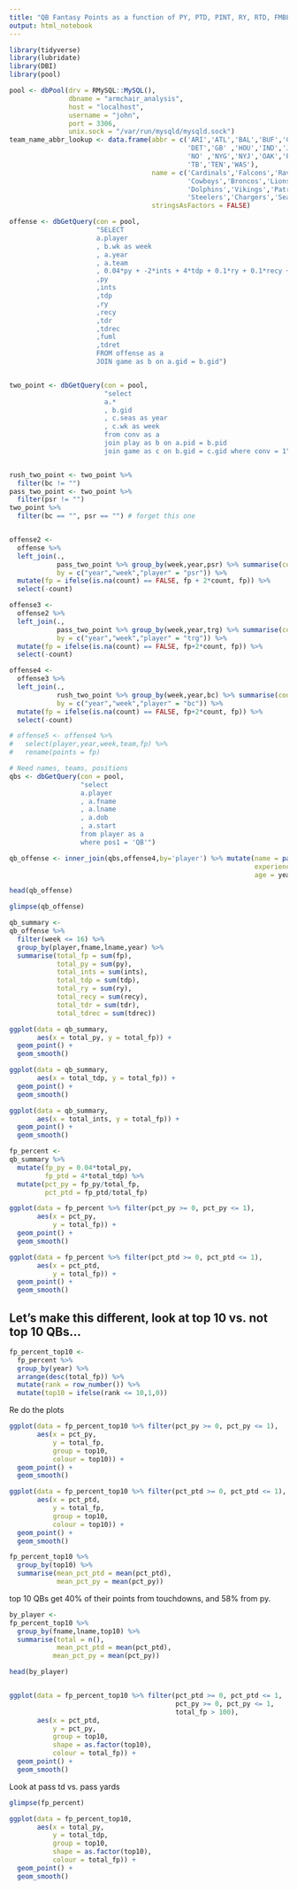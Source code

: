 ```yaml
---
title: "QB Fantasy Points as a function of PY, PTD, PINT, RY, RTD, FMBL"
output: html_notebook
---
```


```r
library(tidyverse)
library(lubridate)
library(DBI)
library(pool)
```


```r
pool <- dbPool(drv = RMySQL::MySQL(), 
               dbname = "armchair_analysis", 
               host = "localhost", 
               username = "john", 
               port = 3306, 
               unix.sock = "/var/run/mysqld/mysqld.sock")
team_name_abbr_lookup <- data.frame(abbr = c('ARI','ATL','BAL','BUF','CAR','CHI','CIN','CLE','DAL','DEN',
                                             'DET','GB' ,'HOU','IND','JAC','KC' ,'LA' ,'MIA','MIN','NE',
                                             'NO' ,'NYG','NYJ','OAK','PHI','PIT','SD' ,'SEA','SF' , 'STL',
                                             'TB','TEN','WAS'),
                                    name = c('Cardinals','Falcons','Ravens','Bills','Panthers','Bears','Bengals','Browns',
                                             'Cowboys','Broncos','Lions','Packers','Texans','Colts','Jaguars','Chiefs','Rams',
                                             'Dolphins','Vikings','Patriots','Saints','Giants','Jets','Raiders','Eagles',
                                             'Steelers','Chargers','Seahawks','49ers','Rams','Buccaneers','Titans','Redskins'),
                                    stringsAsFactors = FALSE)

offense <- dbGetQuery(con = pool,
                      "SELECT 
                      a.player
                      , b.wk as week
                      , a.year
                      , a.team
                      , 0.04*py + -2*ints + 4*tdp + 0.1*ry + 0.1*recy + 6*tdr + 6*tdrec -2*fuml +6*tdret as fp
                      ,py
                      ,ints
                      ,tdp
                      ,ry
                      ,recy
                      ,tdr
                      ,tdrec
                      ,fuml
                      ,tdret
                      FROM offense as a
                      JOIN game as b on a.gid = b.gid") 


two_point <- dbGetQuery(con = pool,
                        "select 
                        a.*
                        , b.gid
                        , c.seas as year
                        , c.wk as week 
                        from conv as a 
                        join play as b on a.pid = b.pid
                        join game as c on b.gid = c.gid where conv = 1")


rush_two_point <- two_point %>%
  filter(bc != "")
pass_two_point <- two_point %>%
  filter(psr != "")
two_point %>%
  filter(bc == "", psr == "") # forget this one


offense2 <-
  offense %>%
  left_join(., 
            pass_two_point %>% group_by(week,year,psr) %>% summarise(count = n()), 
            by = c("year","week","player" = "psr")) %>% 
  mutate(fp = ifelse(is.na(count) == FALSE, fp + 2*count, fp)) %>%
  select(-count)

offense3 <-
  offense2 %>%
  left_join(.,
            pass_two_point %>% group_by(week,year,trg) %>% summarise(count= n()),
            by = c("year","week","player" = "trg")) %>%
  mutate(fp = ifelse(is.na(count) == FALSE, fp+2*count, fp)) %>%
  select(-count)

offense4 <-
  offense3 %>%
  left_join(.,
            rush_two_point %>% group_by(week,year,bc) %>% summarise(count = n()),
            by = c("year","week","player" = "bc")) %>%
  mutate(fp = ifelse(is.na(count) == FALSE, fp+2*count, fp)) %>%
  select(-count)

# offense5 <- offense4 %>%
#   select(player,year,week,team,fp) %>%
#   rename(points = fp)

# Need names, teams, positions
qbs <- dbGetQuery(con = pool,
                  "select 
                  a.player
                  , a.fname
                  , a.lname
                  , a.dob
                  , a.start
                  from player as a
                  where pos1 = 'QB'")

qb_offense <- inner_join(qbs,offense4,by='player') %>% mutate(name = paste0(fname," ",lname),
                                                              experience = year - start,
                                                              age = year - year(as_date(dob)))
```

```r
head(qb_offense)
```

```r
glimpse(qb_offense)
```


```r
qb_summary <- 
qb_offense %>%
  filter(week <= 16) %>%
  group_by(player,fname,lname,year) %>%
  summarise(total_fp = sum(fp),
            total_py = sum(py),
            total_ints = sum(ints),
            total_tdp = sum(tdp),
            total_ry = sum(ry),
            total_recy = sum(recy),
            total_tdr = sum(tdr),
            total_tdrec = sum(tdrec))
```


```r
ggplot(data = qb_summary,
       aes(x = total_py, y = total_fp)) +
  geom_point() +
  geom_smooth()
```

```r
ggplot(data = qb_summary,
       aes(x = total_tdp, y = total_fp)) +
  geom_point() +
  geom_smooth()
```

```r
ggplot(data = qb_summary,
       aes(x = total_ints, y = total_fp)) +
  geom_point() +
  geom_smooth()
```

```r
fp_percent <- 
qb_summary %>%
  mutate(fp_py = 0.04*total_py,
         fp_ptd = 4*total_tdp) %>%
  mutate(pct_py = fp_py/total_fp,
         pct_ptd = fp_ptd/total_fp)
```

```r
ggplot(data = fp_percent %>% filter(pct_py >= 0, pct_py <= 1),
       aes(x = pct_py,
           y = total_fp)) +
  geom_point() +
  geom_smooth()
```
```r
ggplot(data = fp_percent %>% filter(pct_ptd >= 0, pct_ptd <= 1),
       aes(x = pct_ptd,
           y = total_fp)) +
  geom_point() +
  geom_smooth()
```

## Let's make this different, look at top 10 vs. not top 10 QBs...

```r
fp_percent_top10 <-
  fp_percent %>%
  group_by(year) %>%
  arrange(desc(total_fp)) %>%
  mutate(rank = row_number()) %>%
  mutate(top10 = ifelse(rank <= 10,1,0))
```

Re do the plots

```r
ggplot(data = fp_percent_top10 %>% filter(pct_py >= 0, pct_py <= 1),
       aes(x = pct_py,
           y = total_fp,
           group = top10,
           colour = top10)) +
  geom_point() +
  geom_smooth()
```

```r
ggplot(data = fp_percent_top10 %>% filter(pct_ptd >= 0, pct_ptd <= 1),
       aes(x = pct_ptd,
           y = total_fp,
           group = top10,
           colour = top10)) +
  geom_point() +
  geom_smooth()
```

```r
fp_percent_top10 %>%
  group_by(top10) %>%
  summarise(mean_pct_ptd = mean(pct_ptd),
            mean_pct_py = mean(pct_py))
```

top 10 QBs get 40% of their points from touchdowns, and 58% from py. 

```r
by_player <- 
fp_percent_top10 %>%
  group_by(fname,lname,top10) %>%
  summarise(total = n(),
            mean_pct_ptd = mean(pct_ptd),
           mean_pct_py = mean(pct_py))
```


```r
head(by_player)
```

```r

```

```r
ggplot(data = fp_percent_top10 %>% filter(pct_ptd >= 0, pct_ptd <= 1,
                                          pct_py >= 0, pct_py <= 1,
                                          total_fp > 100),
       aes(x = pct_ptd,
           y = pct_py,
           group = top10,
           shape = as.factor(top10),
           colour = total_fp)) +
  geom_point() +
  geom_smooth()
```

Look at pass td vs. pass yards


```r
glimpse(fp_percent)
```

```r
ggplot(data = fp_percent_top10,
       aes(x = total_py,
           y = total_tdp,
           group = top10,
           shape = as.factor(top10),
           colour = total_fp)) +
  geom_point() +
  geom_smooth()
```

